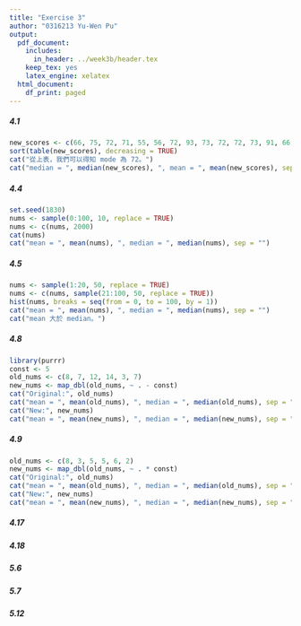 ```yaml
---
title: "Exercise 3"
author: "0316213 Yu-Wen Pu"
output:
  pdf_document:
    includes:
      in_header: ../week3b/header.tex
    keep_tex: yes
    latex_engine: xelatex
  html_document:
    df_print: paged
---
```


##### 4.1

```r
new_scores <- c(66, 75, 72, 71, 55, 56, 72, 93, 73, 72, 72, 73, 91, 66, 71, 56, 59)
sort(table(new_scores), decreasing = TRUE)
cat("從上表，我們可以得知 mode 為 72。")
cat("median = ", median(new_scores), ", mean = ", mean(new_scores), sep = "")
```

##### 4.4

```r
set.seed(1830)
nums <- sample(0:100, 10, replace = TRUE)
nums <- c(nums, 2000)
cat(nums)
cat("mean = ", mean(nums), ", median = ", median(nums), sep = "")
```

##### 4.5

```r
nums <- sample(1:20, 50, replace = TRUE)
nums <- c(nums, sample(21:100, 50, replace = TRUE))
hist(nums, breaks = seq(from = 0, to = 100, by = 1))
cat("mean = ", mean(nums), ", median = ", median(nums), sep = "")
cat("mean 大於 median。")
```

##### 4.8

```r
library(purrr)
const <- 5
old_nums <- c(8, 7, 12, 14, 3, 7)
new_nums <- map_dbl(old_nums, ~ . - const)
cat("Original:", old_nums)
cat("mean = ", mean(old_nums), ", median = ", median(old_nums), sep = "")
cat("New:", new_nums)
cat("mean = ", mean(new_nums), ", median = ", median(new_nums), sep = "")
```

##### 4.9

```r
old_nums <- c(8, 3, 5, 5, 6, 2)
new_nums <- map_dbl(old_nums, ~ . * const)
cat("Original:", old_nums)
cat("mean = ", mean(old_nums), ", median = ", median(old_nums), sep = "")
cat("New:", new_nums)
cat("mean = ", mean(new_nums), ", median = ", median(new_nums), sep = "")
```

##### 4.17

##### 4.18

##### 5.6

##### 5.7

##### 5.12
